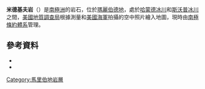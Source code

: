 {{coord|77|28|S|145|6|W|source:GNIS|display=title}}

'''米德基夫岩'''（{{lang-en|Midkiff Rock}}）是[[南極洲|南極洲]]的岩石，位於[[瑪麗伯德地|瑪麗伯德地]]，處於[[哈蒙德冰川|哈蒙德冰川]]和[[斯沃普冰川|斯沃普冰川]]之間，[[美國地質調查局|美國地質調查局]]根據測量和[[美國海軍|美國海軍]]拍攝的空中照片繪入地圖，現時由[[南極條約體系|南極條約體系]]管理。

==參考資料==
*{{cite gnis | type = antarid | id = 9939| name = Midkiff Rock | accessdate = 2013-09-24}}
*{{usgs-gazetteer|id=9939}}

{{DEFAULTSORT:Midkiff Rock}}
[[Category:馬里伯地岩層|Category:馬里伯地岩層]]


{{MarieByrdLand-geo-stub}}